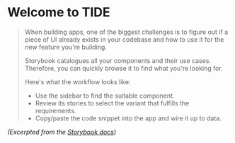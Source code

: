 
<Meta title="Welcome" />

# Welcome to TIDE

> When building apps, one of the biggest challenges is to figure out if a piece of UI already exists in your codebase and how to use it for the new feature you're building.
>
> Storybook catalogues all your components and their use cases. Therefore, you can quickly browse it to find what you're looking for.
>
> Here's what the workflow looks like:
>
> * Use the sidebar to find the suitable component.
> * Review its stories to select the variant that fulfills the requirements.
> * Copy/paste the code snippet into the app and wire it up to data.

*(Excerpted from the [Storybook docs](https://storybook.js.org/docs/vue/get-started/browse-stories#use-stories-to-build-uis))*
